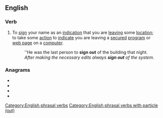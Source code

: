 {{also|sign-out|signout}}

==English==

===Verb===
{{en-verb|signs out|signing out|signed out|signed out}}

# To [[sign]] your name as an [[indication]] that you are [[leaving]] some [[location]]; to take some [[action]] to [[indicate]] you are leaving a [[secured]] [[program]] or [[web page]] on a [[computer]].
#: ''He was the last person to '''sign out''' of the building that night.
#: ''After making the necessary edits always '''sign out''' of the system''.

===Anagrams===
* {{l|en|ousting}}
* {{l|en|outings}}
* {{l|en|outsing}}
* {{l|en|sing out}}
[[Category:English phrasal verbs]]
[[Category:English phrasal verbs with particle (out)]]